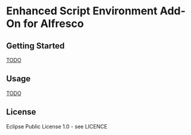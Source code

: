 =Enhanced Script Environment Add-On for Alfresco=

==Getting Started==

[[TODO]]

==Usage==

[[TODO]]

==License==

Eclipse Public License 1.0 - see LICENCE
